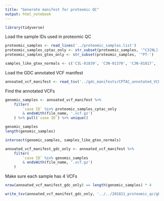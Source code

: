 ```yaml
---
title: "Generate manifest for proteomic QC"
output: html_notebook
---
```


```r
library(tidyverse)
```

Load the sample IDs used in proteomic QC
```r
proteomic_samples <- read_lines('../proteomic_samples.list')
proteomic_samples_cptac_only <- str_subset(proteomic_samples, '^C3[NL]-')
proteomic_samples_gtex_only <- str_subset(proteomic_samples, '^PT-')

samples_like_gtex_normals <- c('C3L-01839', 'C3N-01370', 'C3N-01817', 'C3N-01850', 'C3N-03187')
```

Load the GDC annotated VCF manifest
```r
annoated_vcf_manifest <- read_tsv('../gdc_manifests/CPTAC_annotated_VCFs_with_caseID_fullset.2018-11-21.txt')
```

Find the annotated VCFs
```r
genomic_samples <- annoated_vcf_manifest %>%
    filter(
        `case ID` %in% proteomic_samples_cptac_only
        & endsWith(file_name, '.vcf.gz')
    ) %>% pull(`case ID`) %>% unique()

genomic_samples
length(genomic_samples)
```

```r
intersect(genomic_samples, samples_like_gtex_normals)
```

```r
annoated_vcf_manifest_gdc_only <- annoated_vcf_manifest %>%
    filter(
        `case ID` %in% genomic_samples 
        & endsWith(file_name, '.vcf.gz')
    )
```

Make sure each sample has 4 VCFs
```r
nrow(annoated_vcf_manifest_gdc_only) == length(genomic_samples) * 4
```

```r
write_tsv(annoated_vcf_manifest_gdc_only, '../../201811_proteomic_qc/gbm_annotated_vcfs.2018-11-26.txt')
```


